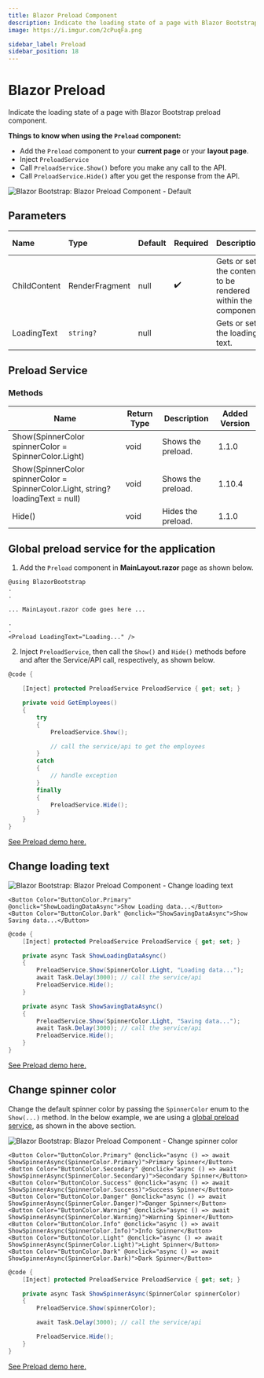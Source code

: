 ```yaml
---
title: Blazor Preload Component
description: Indicate the loading state of a page with Blazor Bootstrap preload component.
image: https://i.imgur.com/2cPuqFa.png

sidebar_label: Preload
sidebar_position: 18
---
```



# Blazor Preload

Indicate the loading state of a page with Blazor Bootstrap preload component.

<CarbonAd />

**Things to know when using the `Preload` component:**

- Add the `Preload` component to your **current page** or your **layout page**.
- Inject `PreloadService`
- Call `PreloadService.Show()` before you make any call to the API.
- Call `PreloadService.Hide()` after you get the response from the API.

<img src="https://i.imgur.com/2cPuqFa.png" alt="Blazor Bootstrap: Blazor Preload Component - Default" />

## Parameters

| Name | Type | Default | Required | Description | Added Version |
|:--|:--|:--|:--|:--|:--|
| ChildContent | RenderFragment | null | ✔️ | Gets or sets the content to be rendered within the component. | 1.1.0 |
| LoadingText | `string?` | null | | Gets or sets the loading text. | 1.10.4 |

## Preload Service

### Methods

| Name | Return Type | Description | Added Version |
|--|--|--|--|
| Show(SpinnerColor spinnerColor = SpinnerColor.Light) | void | Shows the preload. | 1.1.0 |
| Show(SpinnerColor spinnerColor = SpinnerColor.Light, string? loadingText = null) | void | Shows the preload. | 1.10.4 |
| Hide() | void | Hides the preload. | 1.1.0 |

## Global preload service for the application

1. Add the `Preload` component in **MainLayout.razor** page as shown below.

```cshtml {} showLineNumbers
@using BlazorBootstrap
.
.

... MainLayout.razor code goes here ...

.
.
<Preload LoadingText="Loading..." />
```

2. Inject `PreloadService`, then call the `Show()` and `Hide()` methods before and after the Service/API call, respectively, as shown below.

```cs {} showLineNumbers
@code {

    [Inject] protected PreloadService PreloadService { get; set; }

    private void GetEmployees()
    {
        try
        {
            PreloadService.Show();

            // call the service/api to get the employees
        }
        catch
        {
            // handle exception
        }
        finally
        {
            PreloadService.Hide();
        }
    }
}
```

[See Preload demo here.](https://demos.blazorbootstrap.com/preload#global-preload-service-for-the-application)

## Change loading text

<img src="https://i.imgur.com/nzNRyp7.png" alt="Blazor Bootstrap: Blazor Preload Component - Change loading text" />

```cshtml {} showLineNUmbers
<Button Color="ButtonColor.Primary" @onclick="ShowLoadingDataAsync">Show Loading data...</Button>
<Button Color="ButtonColor.Dark" @onclick="ShowSavingDataAsync">Show Saving data...</Button>
```

```cs {} showLineNumbers
@code {
    [Inject] protected PreloadService PreloadService { get; set; }

    private async Task ShowLoadingDataAsync()
    {
        PreloadService.Show(SpinnerColor.Light, "Loading data...");
        await Task.Delay(3000); // call the service/api
        PreloadService.Hide();
    }

    private async Task ShowSavingDataAsync()
    {
        PreloadService.Show(SpinnerColor.Light, "Saving data...");
        await Task.Delay(3000); // call the service/api
        PreloadService.Hide();
    }
}
```

[See Preload demo here.](https://demos.blazorbootstrap.com/preload#change-loading-text)

## Change spinner color

Change the default spinner color by passing the `SpinnerColor` enum to the `Show(...)` method. In the below example, we are using a [global preload service](/components/preload#global-preload-service-for-the-application), as shown in the above section.

<img src="https://i.imgur.com/5PVt5bX.png" alt="Blazor Bootstrap: Blazor Preload Component - Change spinner color" />

```cshml {} showLineNumbers
<Button Color="ButtonColor.Primary" @onclick="async () => await ShowSpinnerAsync(SpinnerColor.Primary)">Primary Spinner</Button>
<Button Color="ButtonColor.Secondary" @onclick="async () => await ShowSpinnerAsync(SpinnerColor.Secondary)">Secondary Spinner</Button>
<Button Color="ButtonColor.Success" @onclick="async () => await ShowSpinnerAsync(SpinnerColor.Success)">Success Spinner</Button>
<Button Color="ButtonColor.Danger" @onclick="async () => await ShowSpinnerAsync(SpinnerColor.Danger)">Danger Spinner</Button>
<Button Color="ButtonColor.Warning" @onclick="async () => await ShowSpinnerAsync(SpinnerColor.Warning)">Warning Spinner</Button>
<Button Color="ButtonColor.Info" @onclick="async () => await ShowSpinnerAsync(SpinnerColor.Info)">Info Spinner</Button>
<Button Color="ButtonColor.Light" @onclick="async () => await ShowSpinnerAsync(SpinnerColor.Light)">Light Spinner</Button>
<Button Color="ButtonColor.Dark" @onclick="async () => await ShowSpinnerAsync(SpinnerColor.Dark)">Dark Spinner</Button>
```

```cs {} showLineNumbers
@code {
    [Inject] protected PreloadService PreloadService { get; set; }

    private async Task ShowSpinnerAsync(SpinnerColor spinnerColor)
    {
        PreloadService.Show(spinnerColor);

        await Task.Delay(3000); // call the service/api

        PreloadService.Hide();
    }
}
```

[See Preload demo here.](https://demos.blazorbootstrap.com/preload#change-spinner-color)